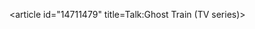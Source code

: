<article id="14711479" title=Talk:Ghost Train (TV series)>
	<talkpage id="14711479" title="Talk:Ghost Train (TV series)">
{{TelevisionWikiProject|class=stub|importance=low}}
	</talkpage>
</article>